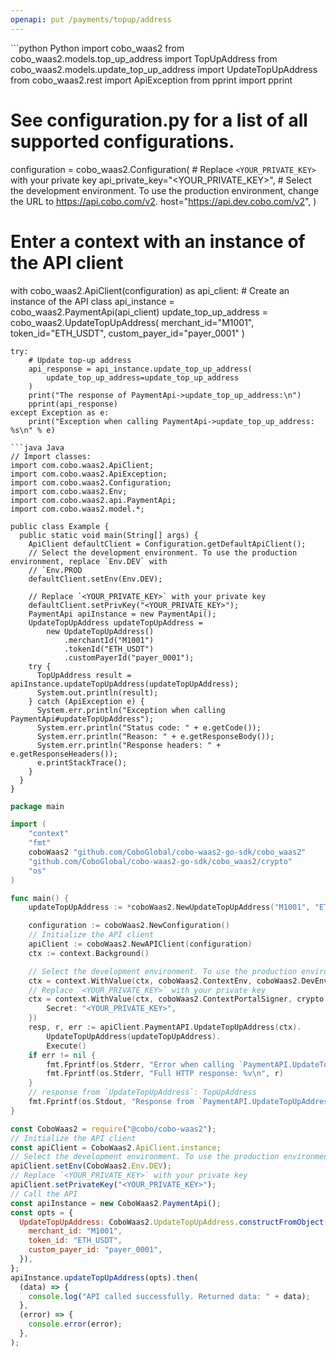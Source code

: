 ```yaml
---
openapi: put /payments/topup/address
---
```


<RequestExample>
```python Python
import cobo_waas2
from cobo_waas2.models.top_up_address import TopUpAddress
from cobo_waas2.models.update_top_up_address import UpdateTopUpAddress
from cobo_waas2.rest import ApiException
from pprint import pprint

# See configuration.py for a list of all supported configurations.
configuration = cobo_waas2.Configuration(
    # Replace `<YOUR_PRIVATE_KEY>` with your private key
    api_private_key="<YOUR_PRIVATE_KEY>",
    # Select the development environment. To use the production environment, change the URL to https://api.cobo.com/v2.
    host="https://api.dev.cobo.com/v2",
)
# Enter a context with an instance of the API client
with cobo_waas2.ApiClient(configuration) as api_client:
    # Create an instance of the API class
    api_instance = cobo_waas2.PaymentApi(api_client)
    update_top_up_address = cobo_waas2.UpdateTopUpAddress(
        merchant_id="M1001", token_id="ETH_USDT", custom_payer_id="payer_0001"
    )

    try:
        # Update top-up address
        api_response = api_instance.update_top_up_address(
            update_top_up_address=update_top_up_address
        )
        print("The response of PaymentApi->update_top_up_address:\n")
        pprint(api_response)
    except Exception as e:
        print("Exception when calling PaymentApi->update_top_up_address: %s\n" % e)

```
```java Java
// Import classes:
import com.cobo.waas2.ApiClient;
import com.cobo.waas2.ApiException;
import com.cobo.waas2.Configuration;
import com.cobo.waas2.Env;
import com.cobo.waas2.api.PaymentApi;
import com.cobo.waas2.model.*;

public class Example {
  public static void main(String[] args) {
    ApiClient defaultClient = Configuration.getDefaultApiClient();
    // Select the development environment. To use the production environment, replace `Env.DEV` with
    // `Env.PROD
    defaultClient.setEnv(Env.DEV);

    // Replace `<YOUR_PRIVATE_KEY>` with your private key
    defaultClient.setPrivKey("<YOUR_PRIVATE_KEY>");
    PaymentApi apiInstance = new PaymentApi();
    UpdateTopUpAddress updateTopUpAddress =
        new UpdateTopUpAddress()
            .merchantId("M1001")
            .tokenId("ETH_USDT")
            .customPayerId("payer_0001");
    try {
      TopUpAddress result = apiInstance.updateTopUpAddress(updateTopUpAddress);
      System.out.println(result);
    } catch (ApiException e) {
      System.err.println("Exception when calling PaymentApi#updateTopUpAddress");
      System.err.println("Status code: " + e.getCode());
      System.err.println("Reason: " + e.getResponseBody());
      System.err.println("Response headers: " + e.getResponseHeaders());
      e.printStackTrace();
    }
  }
}

```
```go Go
package main

import (
	"context"
	"fmt"
	coboWaas2 "github.com/CoboGlobal/cobo-waas2-go-sdk/cobo_waas2"
	"github.com/CoboGlobal/cobo-waas2-go-sdk/cobo_waas2/crypto"
	"os"
)

func main() {
	updateTopUpAddress := *coboWaas2.NewUpdateTopUpAddress("M1001", "ETH_USDT", "payer_0001")

	configuration := coboWaas2.NewConfiguration()
	// Initialize the API client
	apiClient := coboWaas2.NewAPIClient(configuration)
	ctx := context.Background()

	// Select the development environment. To use the production environment, replace coboWaas2.DevEnv with coboWaas2.ProdEnv
	ctx = context.WithValue(ctx, coboWaas2.ContextEnv, coboWaas2.DevEnv)
	// Replace `<YOUR_PRIVATE_KEY>` with your private key
	ctx = context.WithValue(ctx, coboWaas2.ContextPortalSigner, crypto.Ed25519Signer{
		Secret: "<YOUR_PRIVATE_KEY>",
	})
	resp, r, err := apiClient.PaymentAPI.UpdateTopUpAddress(ctx).
		UpdateTopUpAddress(updateTopUpAddress).
		Execute()
	if err != nil {
		fmt.Fprintf(os.Stderr, "Error when calling `PaymentAPI.UpdateTopUpAddress``: %v\n", err)
		fmt.Fprintf(os.Stderr, "Full HTTP response: %v\n", r)
	}
	// response from `UpdateTopUpAddress`: TopUpAddress
	fmt.Fprintf(os.Stdout, "Response from `PaymentAPI.UpdateTopUpAddress`: %v\n", resp)
}

```
```javascript JavaScript
const CoboWaas2 = require("@cobo/cobo-waas2");
// Initialize the API client
const apiClient = CoboWaas2.ApiClient.instance;
// Select the development environment. To use the production environment, replace `Env.DEV` with `Env.PROD`
apiClient.setEnv(CoboWaas2.Env.DEV);
// Replace `<YOUR_PRIVATE_KEY>` with your private key
apiClient.setPrivateKey("<YOUR_PRIVATE_KEY>");
// Call the API
const apiInstance = new CoboWaas2.PaymentApi();
const opts = {
  UpdateTopUpAddress: CoboWaas2.UpdateTopUpAddress.constructFromObject({
    merchant_id: "M1001",
    token_id: "ETH_USDT",
    custom_payer_id: "payer_0001",
  }),
};
apiInstance.updateTopUpAddress(opts).then(
  (data) => {
    console.log("API called successfully. Returned data: " + data);
  },
  (error) => {
    console.error(error);
  },
);

```
</RequestExample>